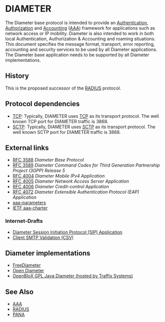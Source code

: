 = DIAMETER =
The Diameter base protocol is intended to provide an [[Authentication]], [[Authorization]] and [[Accounting]] ([[AAA]]) framework for applications such as network access or IP mobility.  Diameter is also intended to work in both local Authentication, Authorization & Accounting and roaming situations.  This document specifies the message format, transport, error reporting, accounting and security services to be used by all Diameter applications.  The Diameter base application needs to be supported by all Diameter implementations.

== History ==

This is the proposed successor of the [[RADIUS]] protocol.

== Protocol dependencies ==

* [[TCP]]: Typically, DIAMETER uses [[TCP]] as its transport protocol. The well known TCP port for DIAMETER traffic is 3868.
* [[SCTP]]: Typically, DIAMETER uses [[SCTP]] as its transport protocol. The well known SCTP port for DIAMETER traffic is 3868.

== External links ==

* [http://www.ietf.org/rfc/rfc3588.txt RFC 3588] ''Diameter Base Protocol''
* [http://www.ietf.org/rfc/rfc3589.txt RFC 3589] ''Diameter Command Codes for Third Generation Partnership Project (3GPP) Release 5''
* [http://www.ietf.org/rfc/rfc4004.txt RFC 4004] ''Diameter Mobile IPv4 Application''
* [http://www.ietf.org/rfc/rfc4005.txt RFC 4005] ''Diameter Network Access Server Application''
* [http://www.ietf.org/rfc/rfc4006.txt RFC 4006] ''Diameter Credit-control Application''
* [http://www.ietf.org/rfc/rfc4072.txt RFC 4072] ''Diameter Extensible Authentication Protocol (EAP) Application''
* [http://www.iana.org/assignments/aaa-parameters aaa-parameters]
* [http://www.ietf.org/html.charters/aaa-charter.html IETF aaa-charter]

===Internet-Drafts===

* [http://www.ietf.org/internet-drafts/draft-ietf-aaa-diameter-sip-app-09.txt Diameter Session Initiation Protocol (SIP) Application]
* [http://www.ietf.org/internet-drafts/draft-ietf-marid-csv-intro-02.txt Client SMTP Validation (CSV)]

==Diameter implementations==

* [[FreeDiameter]]
* [[Open Diameter]]
* [http://www.openaaa.org OpenBloX GPL Java Diameter (hosted by Traffix Systems)]

==See Also==

* [[AAA]]
* [[RADIUS]]
* [[PANA]]
